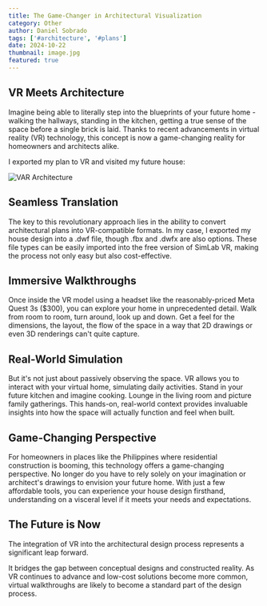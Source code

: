 ```yaml
---
title: The Game-Changer in Architectural Visualization
category: Other
author: Daniel Sobrado
tags: ['#architecture', '#plans']
date: 2024-10-22
thumbnail: image.jpg
featured: true
---
```


## VR Meets Architecture

Imagine being able to literally step into the blueprints of your future home - walking the hallways, standing in the kitchen, getting a true sense of the space before a single brick is laid. Thanks to recent advancements in virtual reality (VR) technology, this concept is now a game-changing reality for homeowners and architects alike.

I exported my plan to VR and visited my future house:

![VAR Architecture](https://i.imgur.com/yH5nCDN.gif)

## Seamless Translation

The key to this revolutionary approach lies in the ability to convert architectural plans into VR-compatible formats. In my case, I exported my house design into a .dwf file, though .fbx and .dwfx are also options. These file types can be easily imported into the free version of SimLab VR, making the process not only easy but also cost-effective.

## Immersive Walkthroughs

Once inside the VR model using a headset like the reasonably-priced Meta Quest 3s ($300), you can explore your home in unprecedented detail. Walk from room to room, turn around, look up and down. Get a feel for the dimensions, the layout, the flow of the space in a way that 2D drawings or even 3D renderings can't quite capture.

## Real-World Simulation 

But it's not just about passively observing the space. VR allows you to interact with your virtual home, simulating daily activities. Stand in your future kitchen and imagine cooking. Lounge in the living room and picture family gatherings. This hands-on, real-world context provides invaluable insights into how the space will actually function and feel when built.

## Game-Changing Perspective

For homeowners in places like the Philippines where residential construction is booming, this technology offers a game-changing perspective. No longer do you have to rely solely on your imagination or architect's drawings to envision your future home. With just a few affordable tools, you can experience your house design firsthand, understanding on a visceral level if it meets your needs and expectations.

## The Future is Now

The integration of VR into the architectural design process represents a significant leap forward. 

It bridges the gap between conceptual designs and constructed reality. As VR continues to advance and low-cost solutions become more common, virtual walkthroughs are likely to become a standard part of the design process. 
